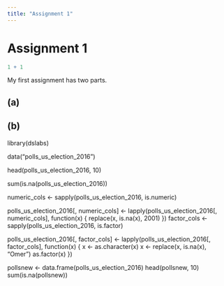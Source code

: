 ```yaml
---
title: "Assignment 1"
---
```


# Assignment 1

```r
1 + 1
```

My first assignment has two parts.

## (a)

## (b)

library(dslabs)

data("polls_us_election_2016")

head(polls_us_election_2016, 10)

sum(is.na(polls_us_election_2016))

numeric_cols \<- sapply(polls_us_election_2016, is.numeric)

polls_us_election_2016\[, numeric_cols\] \<- lapply(polls_us_election_2016\[, numeric_cols\], function(x) { replace(x, is.na(x), 2001) }) factor_cols \<- sapply(polls_us_election_2016, is.factor)

polls_us_election_2016\[, factor_cols\] \<- lapply(polls_us_election_2016\[, factor_cols\], function(x) { x \<- as.character(x) x \<- replace(x, is.na(x), "Omer") as.factor(x) })

pollsnew \<- data.frame(polls_us_election_2016) head(pollsnew, 10) sum(is.na(pollsnew))
